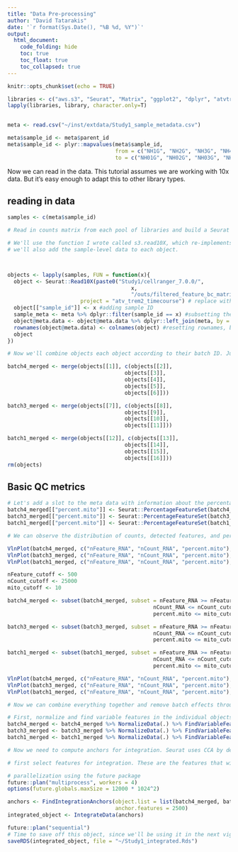 ```yaml
---
title: "Data Pre-processing"
author: "David Tatarakis"
date: '`r format(Sys.Date(), "%B %d, %Y")`'
output:
  html_document:
    code_folding: hide
    toc: true
    toc_float: true
    toc_collapsed: true
---
```


```r
knitr::opts_chunk$set(echo = TRUE)
```



```r
libraries <- c("aws.s3", "Seurat", "Matrix", "ggplot2", "dplyr", "atvtrem2Combined")
lapply(libraries, library, character.only=T)
  

meta <- read.csv("~/inst/extdata/Study1_sample_metadata.csv")

meta$sample_id <- meta$parent_id
meta$sample_id <- plyr::mapvalues(meta$sample_id, 
                                  from = c("NH1G", "NH2G", "NH3G", "NH4G", "NH5G"),
                                  to = c("NH01G", "NH02G", "NH03G", "NH04G", "NH05G"))
```

Now we can read in the data. This tutorial assumes we are working with 10x data. But it's easy enough to adapt this to other library types.

## reading in data
```r

samples <- c(meta$sample_id)

# Read in counts matrix from each pool of libraries and build a Seurat object

# We'll use the function I wrote called s3.read10X, which re-implements the read10x function from Seurat, but works from an S3 bucket.
# we'll also add the sample-level data to each object.



objects <- lapply(samples, FUN = function(x){
  object <- Seurat::Read10X(paste0("Study1/cellranger_7.0.0/",
                                       x, 
                                       "/outs/filtered_feature_bc_matrix"),
                       project = "atv_trem2_timecourse") # replace with your own experiment name
  object[["sample_id"]] <- x #adding sample ID
  sample_meta <- meta %>% dplyr::filter(sample_id == x) #subsetting the meta data
  object@meta.data <- object@meta.data %>% dplyr::left_join(meta, by = "sample_id") #adding sample-level metadata
  rownames(object@meta.data) <- colnames(object) #resetting rownames, because they get dropped
  object
})

```

```r
# Now we'll combine objects each object according to their batch ID. Just combine all objects from each batch.

batch4_merged <- merge(objects[[1]], c(objects[[2]],
                                     objects[[3]],
                                     objects[[4]],
                                     objects[[5]],
                                     objects[[6]]))

batch3_merged <- merge(objects[[7]], c(objects[[8]],
                                     objects[[9]],
                                     objects[[10]],
                                     objects[[11]]))

batch1_merged <- merge(objects[[12]], c(objects[[13]],
                                     objects[[14]],
                                     objects[[15]],
                                     objects[[16]]))
rm(objects)
```

## Basic QC metrics
```r
# Let's add a slot to the meta data with information about the percentage of mitochondrial counts detected. Low quality cells often have high %mitochondrial reads. This is especially true in single-nucleus data!
batch4_merged[["percent.mito"]] <- Seurat::PercentageFeatureSet(batch4_merged, pattern = "^mt-")
batch3_merged[["percent.mito"]] <- Seurat::PercentageFeatureSet(batch3_merged, pattern = "^mt-")
batch1_merged[["percent.mito"]] <- Seurat::PercentageFeatureSet(batch1_merged, pattern = "^mt-")

# We can observe the distribution of counts, detected features, and percentage mitochondrial counts across all cells in each object. While we're using the filtered matrix from Cell Ranger, sometimes low quality cells slip through. 

VlnPlot(batch4_merged, c("nFeature_RNA", "nCount_RNA", "percent.mito"), pt.size = 0)
VlnPlot(batch3_merged, c("nFeature_RNA", "nCount_RNA", "percent.mito"), pt.size = 0)
VlnPlot(batch1_merged, c("nFeature_RNA", "nCount_RNA", "percent.mito"), pt.size = 0)
```

```r

nFeature_cutoff <- 500
nCount_cutoff <- 25000
mito_cutoff <- 10

batch4_merged <- subset(batch4_merged, subset = nFeature_RNA >= nFeature_cutoff & 
                                              nCount_RNA <= nCount_cutoff &
                                              percent.mito <= mito_cutoff)

batch3_merged <- subset(batch3_merged, subset = nFeature_RNA >= nFeature_cutoff & 
                                              nCount_RNA <= nCount_cutoff &
                                              percent.mito <= mito_cutoff)

batch1_merged <- subset(batch1_merged, subset = nFeature_RNA >= nFeature_cutoff & 
                                              nCount_RNA <= nCount_cutoff &
                                              percent.mito <= mito_cutoff)

```

```r
VlnPlot(batch4_merged, c("nFeature_RNA", "nCount_RNA", "percent.mito"), pt.size = 0)
VlnPlot(batch3_merged, c("nFeature_RNA", "nCount_RNA", "percent.mito"), pt.size = 0)
VlnPlot(batch1_merged, c("nFeature_RNA", "nCount_RNA", "percent.mito"), pt.size = 0)
```

```r
# Now we can combine everything together and remove batch effects through integration.

# First, normalize and find variable features in the individual objects
batch4_merged <- batch4_merged %>% NormalizeData(.) %>% FindVariableFeatures(.)
batch3_merged <- batch3_merged %>% NormalizeData(.) %>% FindVariableFeatures(.)
batch1_merged <- batch1_merged %>% NormalizeData(.) %>% FindVariableFeatures(.)

# Now we need to compute anchors for integration. Seurat uses CCA by default.

# first select features for integration. These are the features that will be used for integration as well as included in the integrated (imputed) assay slot. (defaults to 2000, but we can up this if desired)

# parallelization using the future package
future::plan("multiprocess", workers = 4)
options(future.globals.maxSize = 12000 * 1024^2)

anchors <- FindIntegrationAnchors(object.list = list(batch4_merged, batch3_merged, batch1_merged), 
                                  anchor.features = 2500)
integrated_object <- IntegrateData(anchors)

future::plan("sequential")
# Time to save off this object, since we'll be using it in the next vignette.
saveRDS(integrated_object, file = "~/Study1_integrated.Rds")
```



